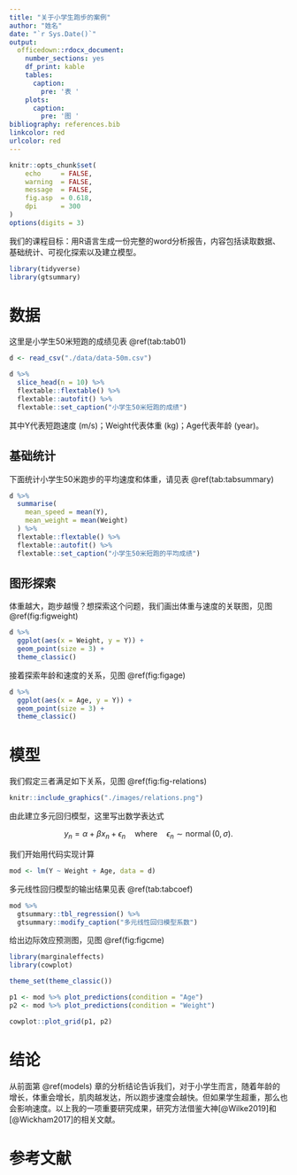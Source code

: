 ```yaml
---
title: "关于小学生跑步的案例"
author: "姓名"
date: "`r Sys.Date()`"
output: 
  officedown::rdocx_document:
    number_sections: yes
    df_print: kable
    tables:
      caption:
        pre: '表 '
    plots:
      caption:
        pre: '图 '
bibliography: references.bib
linkcolor: red
urlcolor: red
---
```



```r
knitr::opts_chunk$set(
    echo     = FALSE,
    warning  = FALSE, 
    message  = FALSE,
    fig.asp  = 0.618,
    dpi      = 300
)
options(digits = 3)
```


我们的课程目标：用R语言生成一份完整的word分析报告，内容包括读取数据、基础统计、可视化探索以及建立模型。



```r
library(tidyverse)
library(gtsummary)
```


# 数据

这里是小学生50米短跑的成绩见表 \@ref(tab:tab01)

```r
d <- read_csv("./data/data-50m.csv")

d %>% 
  slice_head(n = 10) %>% 
  flextable::flextable() %>% 
  flextable::autofit() %>% 
  flextable::set_caption("小学生50米短跑的成绩")
```


其中Y代表短跑速度 (m/s)；Weight代表体重 (kg)；Age代表年龄 (year)。



## 基础统计

下面统计小学生50米跑步的平均速度和体重，请见表 \@ref(tab:tabsummary)

```r
d %>% 
  summarise(
    mean_speed = mean(Y),
    mean_weight = mean(Weight)
  ) %>% 
  flextable::flextable() %>% 
  flextable::autofit() %>% 
  flextable::set_caption("小学生50米短跑的平均成绩")
```

## 图形探索

体重越大，跑步越慢？想探索这个问题，我们画出体重与速度的关联图，见图 \@ref(fig:figweight)

```r
d %>% 
  ggplot(aes(x = Weight, y = Y)) +
  geom_point(size = 3) +
  theme_classic()
```

接着探索年龄和速度的关系，见图 \@ref(fig:figage)

```r
d %>% 
  ggplot(aes(x = Age, y = Y)) +
  geom_point(size = 3) +
  theme_classic()
```



# 模型 {#models}

我们假定三者满足如下关系，见图 \@ref(fig:fig-relations)

```r
knitr::include_graphics("./images/relations.png")
```

由此建立多元回归模型，这里写出数学表达式

$$
y_n = \alpha + \beta x_n + \epsilon_n
\quad\text{where}\quad
\epsilon_n \sim \operatorname{normal}(0,\sigma).
$$


我们开始用代码实现计算

```r
mod <- lm(Y ~ Weight + Age, data = d)
```



多元线性回归模型的输出结果见表 \@ref(tab:tabcoef)

```r
mod %>% 
  gtsummary::tbl_regression() %>% 
  gtsummary::modify_caption("多元线性回归模型系数")
```


给出边际效应预测图，见图 \@ref(fig:figcme)

```r
library(marginaleffects)
library(cowplot)

theme_set(theme_classic())

p1 <- mod %>% plot_predictions(condition = "Age") 
p2 <- mod %>% plot_predictions(condition = "Weight")

cowplot::plot_grid(p1, p2)
```




# 结论

从前面第 \@ref(models) 章的分析结论告诉我们，对于小学生而言，随着年龄的增长，体重会增长，肌肉越发达，所以跑步速度会越快。但如果学生超重，那么也会影响速度。以上我的一项重要研究成果，研究方法借鉴大神[@Wilke2019]和[@Wickham2017]的相关文献。



# 参考文献 {-}


